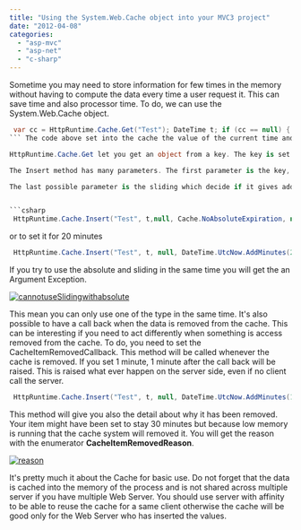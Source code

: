 ```yaml
---
title: "Using the System.Web.Cache object into your MVC3 project"
date: "2012-04-08"
categories: 
  - "asp-mvc"
  - "asp-net"
  - "c-sharp"
---
```


Sometime you may need to store information for few times in the memory without having to compute the data every time a user request it. This can save time and also processor time. To do, we can use the System.Web.Cache object.


```csharp
 var cc = HttpRuntime.Cache.Get("Test"); DateTime t; if (cc == null) { t = DateTime.Now; HttpRuntime.Cache.Insert("Test", t); } else { t = (DateTime)cc; } 
``` The code above set into the cache the value of the current time and for all subsequent calls will get the value from the cache instead of getting the date itself. This demonstrate that in fact, it won't do exhaustive calculation (date in this example).

HttpRuntime.Cache.Get let you get an object from a key. The key is set when you are using HttpRuntime.Cache.Insert.

The Insert method has many parameters. The first parameter is the key, the second the value. Other parameters are concerning the time the value will stay in cache. The third parameter is by default NULL but could be anything that if changed will flush the cache. The forth parameter is the time when the data must be removed form the cache in an absolute time. For example, you can wrote that you want the data to be removed 20 minutes later by setting the DateTime.Now + 20 minutes ( _DateTime.UtcNow.AddMinutes(20)_ ).

The last possible parameter is the sliding which decide if it gives additional time to the expiration of the cache if the data is accessed. This parameter is a TimeSpan. If you say 1 minute in this parameter you will have the data stored for 1 minute after the last get is done. This give you 1 minute time frame every time a user Get the value from the time you Inserted it. If at anytime no body access the cache, even the first 1 minute, the cache is resetted for this key. You can say that you do not want to use absolute time by setting this one to Cache.NoAbsoluteExpiration and only set a TimeSpan.


```csharp
 HttpRuntime.Cache.Insert("Test", t,null, Cache.NoAbsoluteExpiration, new TimeSpan(0,0,1,0)); 
```

or to set it for 20 minutes


```csharp
 HttpRuntime.Cache.Insert("Test", t, null, DateTime.UtcNow.AddMinutes(20), Cache.NoSlidingExpiration); 
```

If you try to use the absolute and sliding in the same time you will get the an Argument Exception.

[![](http://patrickdesjardins.com/blog/wp-content/uploads/2012/04/cannotuseSlidingwithabsolute-400x138.png "cannotuseSlidingwithabsolute")](http://patrickdesjardins.com/blog/using-the-system-web-cache-object-into-your-mvc3-project/cannotuseslidingwithabsolute)

This mean you can only use one of the type in the same time. It's also possible to have a call back when the data is removed from the cache. This can be interesting if you need to act differently when something is access removed from the cache. To do, you need to set the CacheItemRemovedCallback. This method will be called whenever the cache is removed. If you set 1 minute, 1 minute after the call back will be raised. This is raised what ever happen on the server side, even if no client call the server.


```csharp
 HttpRuntime.Cache.Insert("Test", t, null, DateTime.UtcNow.AddMinutes(1), Cache.NoSlidingExpiration, CacheItemPriority.Normal, onRemoveCallback); 
```

This method will give you also the detail about why it has been removed. Your item might have been set to stay 30 minutes but because low memory is running that the cache system will removed it. You will get the reason with the enumerator **CacheItemRemovedReason**.

[![](http://patrickdesjardins.com/blog/wp-content/uploads/2012/04/reason-400x174.png "reason")](http://patrickdesjardins.com/blog/using-the-system-web-cache-object-into-your-mvc3-project/reason)

It's pretty much it about the Cache for basic use. Do not forget that the data is cached into the memory of the process and is not shared across multiple server if you have multiple Web Server. You should use server with affinity to be able to reuse the cache for a same client otherwise the cache will be good only for the Web Server who has inserted the values.
